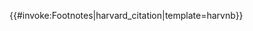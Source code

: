 <includeonly>{{#invoke:Footnotes|harvard_citation|template=harvnb}}</includeonly><noinclude>
{{documentation}}
</noinclude>
